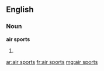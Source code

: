==English==

===Noun===
'''air sports'''

# {{plural of|air sport}}

[[ar:air sports]]
[[fr:air sports]]
[[mg:air sports]]